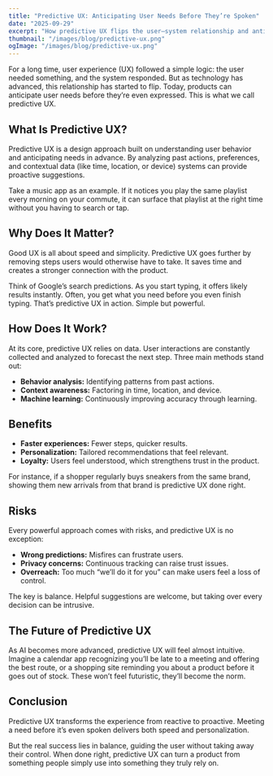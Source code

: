 ```yaml
---
title: "Predictive UX: Anticipating User Needs Before They’re Spoken"
date: "2025-09-29"
excerpt: "How predictive UX flips the user–system relationship and anticipates needs before they’re expressed."
thumbnail: "/images/blog/predictive-ux.png"   
ogImage: "/images/blog/predictive-ux.png"       
---
```


For a long time, user experience (UX) followed a simple logic: the user needed something, and the system responded. But as technology has advanced, this relationship has started to flip. Today, products can anticipate user needs before they’re even expressed. This is what we call predictive UX.

## What Is Predictive UX?
Predictive UX is a design approach built on understanding user behavior and anticipating needs in advance. By analyzing past actions, preferences, and contextual data (like time, location, or device) systems can provide proactive suggestions.

Take a music app as an example. If it notices you play the same playlist every morning on your commute, it can surface that playlist at the right time without you having to search or tap.

## Why Does It Matter?
Good UX is all about speed and simplicity. Predictive UX goes further by removing steps users would otherwise have to take. It saves time and creates a stronger connection with the product.

Think of Google’s search predictions. As you start typing, it offers likely results instantly. Often, you get what you need before you even finish typing. That’s predictive UX in action. Simple but powerful.

## How Does It Work?
At its core, predictive UX relies on data. User interactions are constantly collected and analyzed to forecast the next step. Three main methods stand out:

- **Behavior analysis:** Identifying patterns from past actions.  
- **Context awareness:** Factoring in time, location, and device.  
- **Machine learning:** Continuously improving accuracy through learning.  

## Benefits
- **Faster experiences:** Fewer steps, quicker results.  
- **Personalization:** Tailored recommendations that feel relevant.  
- **Loyalty:** Users feel understood, which strengthens trust in the product.  

For instance, if a shopper regularly buys sneakers from the same brand, showing them new arrivals from that brand is predictive UX done right.

## Risks
Every powerful approach comes with risks, and predictive UX is no exception:

- **Wrong predictions:** Misfires can frustrate users.  
- **Privacy concerns:** Continuous tracking can raise trust issues.  
- **Overreach:** Too much “we’ll do it for you” can make users feel a loss of control.  

The key is balance. Helpful suggestions are welcome, but taking over every decision can be intrusive.

## The Future of Predictive UX
As AI becomes more advanced, predictive UX will feel almost intuitive. Imagine a calendar app recognizing you’ll be late to a meeting and offering the best route, or a shopping site reminding you about a product before it goes out of stock. These won’t feel futuristic, they’ll become the norm.

## Conclusion
Predictive UX transforms the experience from reactive to proactive. Meeting a need before it’s even spoken delivers both speed and personalization.

But the real success lies in balance, guiding the user without taking away their control. When done right, predictive UX can turn a product from something people simply use into something they truly rely on.


